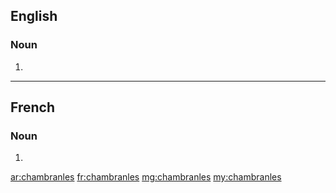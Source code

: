 ==English==

===Noun===
{{head|en|plural}}

# {{plural of|chambranle|lang=en}}

----

==French==

===Noun===
{{head|fr|plural}}

# {{plural of|chambranle|lang=fr}}

[[ar:chambranles]]
[[fr:chambranles]]
[[mg:chambranles]]
[[my:chambranles]]